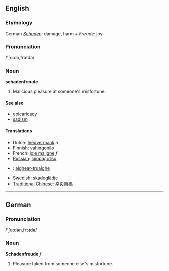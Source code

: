 ==English==

===Etymology===
German ''[[Schaden]]'': damage, harm + ''Freude'': joy

===Pronunciation===
/'&#643;&#593;:dn,fr&#596;&#618;d&#601;/

===Noun===
'''schadenfreude'''
# Malicious pleasure at someone's misfortune. 

====See also====
*[[epicaricacy]]
*[[sadism]]

====Translations====
*Dutch: [[leedvermaak]] ''n''
*Finnish: [[vahingonilo]]
*French: [[joie maligne]] ''f''
*[[Russian]]: [[злорадство]]
*{{gd}}: [[aighear-truaighe]]
*[[Swedish]]: [[skadeglädje]]
*[[Traditional Chinese]]: [[幸災樂禍]]

----

==German==

===Pronunciation===
/'&#643;&#593;:d&#601;n,fr&#596;&#618;d&#601;/

===Noun===
'''Schadenfreude''' ''f''

# Pleasure taken from someone else's misfortune.
